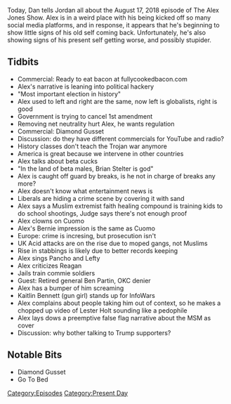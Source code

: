 {{Episode
    | title           = August 17, 2018
    | caption         = [https://knowledgefight.libsyn.com/knowledge-fight-august-17-2018 Listen to this episode on Libsyn]
    | episodeNumber   = 195
    | length          = 01:42:45
    | airDate         = August 20, 2018
    | coverageDate    = August 17, 2018
    | episodeType     = [[:Category:Present Day|Present Day]]
    | appearance      = [[Brian Stelter]], [[Andrew Cuomo]], [[Bernie Sanders]], [[Ronald Reagan]], [[Ben Partin]], [[Sibel Edmonds]], [[Kaitlin Bennett]], [[Lester Holt]]
    | previousEpisode = [[194: February 22-24, 2009]]
    | nextEpisode     = [[196: August 21, 2018]]
}}

{{Stub}}

Today, Dan tells Jordan all about the August 17, 2018 episode of The Alex Jones Show. Alex is in a weird place with his being kicked off so many social media platforms, and in response, it appears that he's beginning to show little signs of his old self coming back. Unfortunately, he's also showing signs of his present self getting worse, and possibly stupider.

==Tidbits==

*Commercial: Ready to eat bacon at fullycookedbacon.com
*Alex's narrative is leaning into political hackery
*"Most important election in history"
*Alex used to left and right are the same, now left is globalists, right is good
*Government is trying to cancel 1st amendment
*Removing net neutrality hurt Alex, he wants regulation
*Commercial: Diamond Gusset
*Discussion: do they have different commercials for YouTube and radio?
*History classes don't teach the Trojan war anymore
*America is great because we intervene in other countries
*Alex talks about beta cucks
*"In the land of beta males, Brian Stelter is god"
*Alex is caught off guard by breaks, is he not in charge of breaks any more?
*Alex doesn't know what entertainment news is
*Liberals are hiding a crime scene by covering it with sand
*Alex says a Muslim extremist faith healing compound is training kids to do school shootings, Judge says there's not enough proof
*Alex clowns on Cuomo
*Alex's Bernie impression is the same as Cuomo
*Europe: crime is incresing, but prosecution isn't
*UK Acid attacks are on the rise due to moped gangs, not Muslims
*Rise in stabbings is likely due to better records keeping
*Alex sings Pancho and Lefty
*Alex criticizes Reagan
*Jails train commie soldiers
*Guest: Retired general Ben Partin, OKC denier
*Alex has a bumper of him screaming
*Kaitlin Bennett (gun girl) stands up for InfoWars
*Alex complains about people taking him out of context, so he makes a chopped up video of Lester Holt sounding like a pedophile
*Alex lays dows a preemptive false flag narrative about the MSM as cover
*Discussion: why bother talking to Trump supporters?

==Notable Bits==

*Diamond Gusset
*Go To Bed

[[Category:Episodes]]
[[Category:Present Day]]
